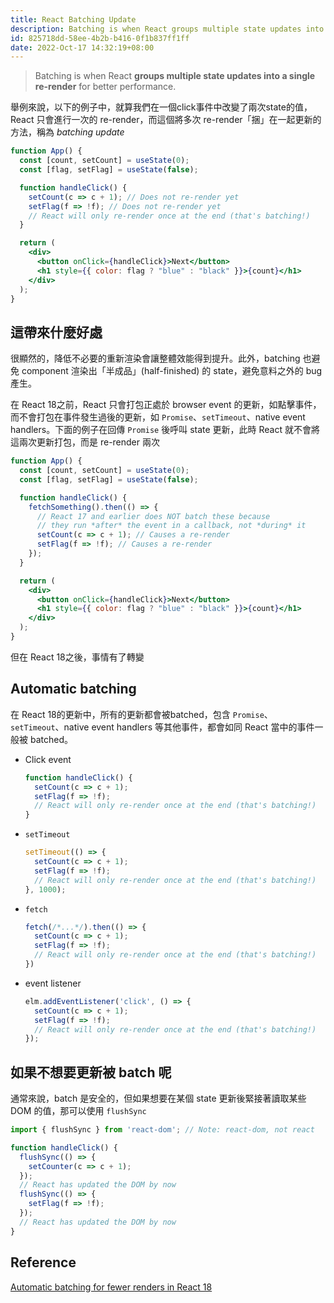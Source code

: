 ```yaml
---
title: React Batching Update
description: Batching is when React groups multiple state updates into a single re-render for better performance
id: 825718dd-58ee-4b2b-b416-0f1b837ff1ff
date: 2022-Oct-17 14:32:19+08:00
---
```


> Batching is when React **groups multiple state updates into a single re-render** for better performance.

舉例來說，以下的例子中，就算我們在一個click事件中改變了兩次state的值，React 只會進行一次的 re-render，而這個將多次 re-render「捆」在一起更新的方法，稱為 *batching update*

```jsx
function App() {
  const [count, setCount] = useState(0);
  const [flag, setFlag] = useState(false);

  function handleClick() {
    setCount(c => c + 1); // Does not re-render yet
    setFlag(f => !f); // Does not re-render yet
    // React will only re-render once at the end (that's batching!)
  }

  return (
    <div>
      <button onClick={handleClick}>Next</button>
      <h1 style={{ color: flag ? "blue" : "black" }}>{count}</h1>
    </div>
  );
}
```

## 這帶來什麼好處

很顯然的，降低不必要的重新渲染會讓整體效能得到提升。此外，batching 也避免 component 渲染出「半成品」(half-finished) 的 state，避免意料之外的 bug 產生。

在 React 18之前，React 只會打包正處於 browser event 的更新，如點擊事件，而不會打包在事件發生過後的更新，如 `Promise`、`setTimeout`、native event handlers。下面的例子在回傳 `Promise` 後呼叫 state 更新，此時 React 就不會將這兩次更新打包，而是 re-render 兩次

```jsx
function App() {
  const [count, setCount] = useState(0);
  const [flag, setFlag] = useState(false);

  function handleClick() {
    fetchSomething().then(() => {
      // React 17 and earlier does NOT batch these because
      // they run *after* the event in a callback, not *during* it
      setCount(c => c + 1); // Causes a re-render
      setFlag(f => !f); // Causes a re-render
    });
  }

  return (
    <div>
      <button onClick={handleClick}>Next</button>
      <h1 style={{ color: flag ? "blue" : "black" }}>{count}</h1>
    </div>
  );
}
```

但在 React 18之後，事情有了轉變

## Automatic batching

在 React 18的更新中，所有的更新都會被batched，包含 `Promise`、`setTimeout`、native event handlers 等其他事件，都會如同 React 當中的事件一般被 batched。

- Click event
  ```javascript
  function handleClick() {
    setCount(c => c + 1);
    setFlag(f => !f);
    // React will only re-render once at the end (that's batching!)
  }
  ```

- `setTimeout`
  ```javascript
  setTimeout(() => {
    setCount(c => c + 1);
    setFlag(f => !f);
    // React will only re-render once at the end (that's batching!)
  }, 1000);
  ```

- `fetch`
  ```javascript
  fetch(/*...*/).then(() => {
    setCount(c => c + 1);
    setFlag(f => !f);
    // React will only re-render once at the end (that's batching!)
  })
  ```

- event listener
  ```javascript
  elm.addEventListener('click', () => {
    setCount(c => c + 1);
    setFlag(f => !f);
    // React will only re-render once at the end (that's batching!)
  });
  ```

## 如果不想要更新被 batch 呢

通常來說，batch 是安全的，但如果想要在某個 state 更新後緊接著讀取某些 DOM 的值，那可以使用 `flushSync`

```jsx
import { flushSync } from 'react-dom'; // Note: react-dom, not react

function handleClick() {
  flushSync(() => {
    setCounter(c => c + 1);
  });
  // React has updated the DOM by now
  flushSync(() => {
    setFlag(f => !f);
  });
  // React has updated the DOM by now
}
```

## Reference

[Automatic batching for fewer renders in React 18](https://github.com/reactwg/react-18/discussions/21)
